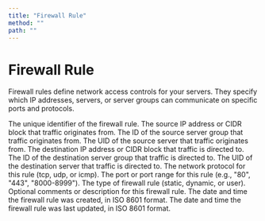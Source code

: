 ```yaml
---
title: "Firewall Rule"
method: ""
path: ""
---
```


# Firewall Rule

Firewall rules define network access controls for your servers. They specify which IP addresses, servers, or server groups can communicate on specific ports and protocols.

<Model>
    <ModelProperty name="id" type="integer">
        The unique identifier of the firewall rule.
    </ModelProperty>
    <ModelProperty name="from_ip" type="string">
        The source IP address or CIDR block that traffic originates from.
    </ModelProperty>
    <ModelProperty name="from_group_id" type="integer">
        The ID of the source server group that traffic originates from.
    </ModelProperty>
    <ModelProperty name="from_server_id" type="string">
        The UID of the source server that traffic originates from.
    </ModelProperty>
    <ModelProperty name="to_ip" type="string">
        The destination IP address or CIDR block that traffic is directed to.
    </ModelProperty>
    <ModelProperty name="to_group_id" type="integer">
        The ID of the destination server group that traffic is directed to.
    </ModelProperty>
    <ModelProperty name="to_server_id" type="string">
        The UID of the destination server that traffic is directed to.
    </ModelProperty>
    <ModelProperty name="protocol" type="string">
        The network protocol for this rule (tcp, udp, or icmp).
    </ModelProperty>
    <ModelProperty name="port" type="string">
        The port or port range for this rule (e.g., "80", "443", "8000-8999").
    </ModelProperty>
    <ModelProperty name="rule_type" type="string">
        The type of firewall rule (static, dynamic, or user).
    </ModelProperty>
    <ModelProperty name="comments" type="string">
        Optional comments or description for this firewall rule.
    </ModelProperty>
    <ModelProperty name="created_at" type="datetime">
        The date and time the firewall rule was created, in ISO 8601 format.
    </ModelProperty>
    <ModelProperty name="updated_at" type="datetime">
        The date and time the firewall rule was last updated, in ISO 8601 format.
    </ModelProperty>
</Model>